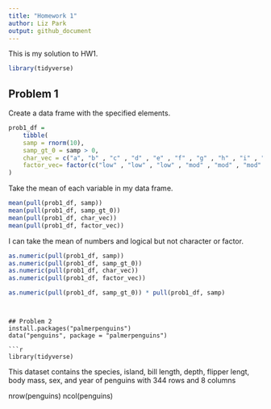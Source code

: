 ```yaml
---
title: "Homework 1"
author: Liz Park
output: github_document
---
```


This is my solution to HW1.

```r
library(tidyverse)
```


## Problem 1

Create a data frame with the specified elements.

```r
prob1_df =
    tibble(
    samp = rnorm(10),
    samp_gt_0 = samp > 0,
    char_vec = c("a", "b" , "c" , "d" , "e" , "f" , "g" , "h" , "i" , "j"),
    factor_vec= factor(c("low" , "low" , "low" , "mod" , "mod" , "mod" , "mod" , "high" , "high" , "high"))
)
```

Take the mean of each variable in my data frame.

```r
mean(pull(prob1_df, samp))
mean(pull(prob1_df, samp_gt_0))
mean(pull(prob1_df, char_vec))
mean(pull(prob1_df, factor_vec))
```
I can take the mean of numbers and logical but not character or factor.


```r
as.numeric(pull(prob1_df, samp))
as.numeric(pull(prob1_df, samp_gt_0))
as.numeric(pull(prob1_df, char_vec))
as.numeric(pull(prob1_df, factor_vec))
```

```r
as.numeric(pull(prob1_df, samp_gt_0)) * pull(prob1_df, samp)

```

```


## Problem 2
install.packages("palmerpenguins")
data("penguins", package = "palmerpenguins")

```r
library(tidyverse)
```

This dataset contains the species, island, bill length, depth, flipper lengt, body mass, sex, and year
of penguins with 344 rows and 8 columns

nrow(penguins)
ncol(penguins)


